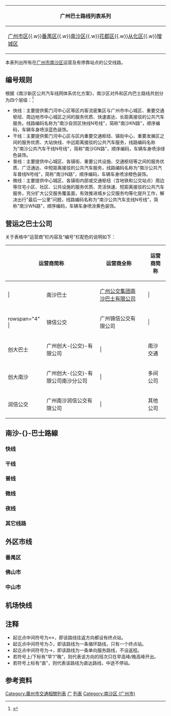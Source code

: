 {{Update often|条目}}<!--
!!!!!
注：如需更新线路资料，请移步[[Module:GZBUS/nansha|Module:GZBUS/nansha]]。
!!!!!
-->{{noteTA
|G1=Transport
}}
{{About|[[中華人民共和國|中華人民共和國]][[廣州市|廣州市]][[南沙区_(广州市)|南沙區]]的公車路線|[[中華人民共和國|中華人民共和國]][[三沙市|三沙市]][[南沙區_(三沙市)|南沙區]]的公車路線|南沙區 (三沙市)#交通|[[中華民國|中華民國]][[高雄市|高雄市]]所轄南沙地區的公車路線|太平島#交通}}
{|class="toccolours plainlinks" style="font-size:95%" align=center
!广州巴士路线列表系列
|-
![[广州巴士路线列表|广州市区]]{{.w}}[[番禺巴士路线列表|番禺区]]{{.w}}[[南沙巴士路线列表|南沙区]]{{.w}}[[花都巴士路线列表|花都区]]{{.w}}[[从化巴士路线列表|从化区]]{{.w}}[[增城巴士路线列表|增城区]]
|}
本表列出所有在[[广州市|广州市]][[南沙区_(广州市)|南沙区]]运营及有停靠站点的公交线路。

== 编号规则 ==
根据《南沙新区公共汽车线网体系优化方案》，南沙区对外和区内巴士路线共划分为四个层级：<ref>{{cite web|title=南沙新区2017年第一批区内公共汽车线路优化提升方案（征求意见稿）|url=http://www.gzns.gov.cn/hdjl/myzj/201710/P020171026570053389979.pdf|date=2017-10-25|accessdate=2017-12-23|archive-date=2017-12-29|archive-url=https://web.archive.org/web/20171229172052/http://www.gzns.gov.cn/hdjl/myzj/201710/P020171026570053389979.pdf|dead-url=no}}</ref>
* 快线：主要提供蕉门河中心区等区内客流密集区与广州市中心城区、重要交通枢纽、周边地市中心城区之间的服务优质、快速直达、长距离接驳的公共汽车服务。线路编码名称为"南沙自贸区快线N号线"，简称"南沙KN路"，顺序编码，车辆车身喷涂蓝色装饰。
* 干线：主要提供蕉门河中心区与区内重要交通枢纽、镇街中心、重要发展区之间的服务优质、大站快线、中远距离接驳的公共汽车服务，线路编码名称为"南沙公共汽车干线N号线"，简称"南沙GN路"，顺序编码，车辆车身喷涂绿色装饰。
* 普线：主要提供中心城区、各镇街、重要公共设施、交通枢纽等之间的服务优质、广泛通达、中短距离接驳的公共汽车服务，线路编码名称为"南沙公共汽车普线N号线"，简称"南沙N路"，顺序编码，车辆车身喷涂橙色装饰。
* 微线：主要提供中心城区、各镇街内部或交通枢纽（含地铁和公交站点）周边等住宅小区、社区、公共设施的服务优质、灵活快速、短距离接驳的公共汽车服务，充分扩大公交服务覆盖面，有效推进城乡公交服务均等化提升工作，解决出行"最后一公里"问题，线路编码名称为"南沙公共汽车支线N号线"，简称"南沙WN路"，顺序编码，车辆车身喷涂黄色装饰。

== 营运之巴士公司 ==
关于表格中“运营商”栏内容及“编号”栏配色的说明如下：
{| class="wikitable" style="margin: 1em auto 1em auto; width:80%"
|+
! colspan="2" |运营商简称!!运营商全称 !! width="0" |  !! colspan="2" |运营商简称!!运营商全称
|- align="center"
| {{广州巴士公司色块|nansha}}|
|南沙巴士
|[[广州公交集团南沙巴士|广州公交集团南沙巴士有限公司]]
| width="0" rowspan="5" |
| {{广州巴士公司色块|panyu}}|
|番禺公汽
|[[广州市番禺区公共汽车|广州市番禺区公共汽车有限公司]]
|- align="center"
| rowspan="4" {{广州巴士公司色块|jinxin}}|
|锦信公交
|广州锦信公交有限公司
| {{广州巴士公司色块|puzhou}}|
|蒲洲汽运
|广州南沙经济技术开发区蒲洲汽车运输有限公司
|- align="center"
|创大巴士
|广州创大-{公交}-有限公司
| {{广州巴士公司色块|nanjiao}}|
|南沙交通
|广州南沙交通发展有限公司
|- align="center" 
|创大南沙
|广州创大-{公交}-有限公司南沙分公司
| {{广州巴士公司色块|multi}}|
|多间公司
|（由多于一间公司联营）
|- align="center" 
|润信公交
|广州南沙润信公交有限公司
| {{广州巴士公司色块|other}}|
|其他公司
|（由表中列出的其他公司营办）
|}

== 南沙-{}-巴士路線 ==
=== 快线 ===
{{广州巴士路线列表|loc=南沙|time=yes|K1|K1Z|K2|K4|K5|K6|K7|K8}}

=== 干线 ===
{{广州巴士路线列表|loc=南沙|time=yes|G1|G2|G3|G4|G5}}

=== 普线 ===
{{广州巴士路线列表|loc=南沙|time=yes|1|1B|2|3|4|5|6|7|8|9|10|11|12|13|14|15|16|17|18|19|20|21|22|23|24|25|27|28|29|30|31A|31B|32|33|34|35|36|37|38|39|40|41|42|43|44|45|46|47|48|49|50|51|52|53|54|55|56|57|58A|58B|59|60|61|62|63|64|65|65快|66|67|68|68快|70}}

=== 微线 ===
{{广州巴士路线列表|loc=南沙|time=yes|W1A|W1B|W1支|W2}}

=== 夜线 ===
{{广州巴士路线列表|loc=南沙|time=yes|夜1|夜2|夜3|夜4|夜5|夜6}}

=== 其它线路 ===
{{广州巴士路线列表|loc=南沙|time=yes|九王庙}}

== 外区市线 ==
=== 番禺区 ===
{{广州巴士路线列表|loc=番禺|time=yes|5|11|103|108|130|140|141|142|143|150|150B|152|153|161}}

=== 佛山市 ===
{{广州巴士路线列表|loc=佛山|time=yes|307|308|312}}

=== 中山市 ===
{{广州巴士路线列表|loc=中山|time=yes|69|K981}}

== 机场快线 ==
{{广州巴士路线列表|time=yes|机场快线7C}}

== 注释 ==
{{NoteFoot}}
* 起讫点中间符号为↔，即该路线往返方向都设有终点站。
* 起讫点中间符号为↺，即该路线为一条循环路线，只有一个终点站。
* 起讫点中间符号为→，即该路线为一条单向服务路线，不设返程。
* 若符号上/下标有“早”/“晚”，则代表该方向的班次只在早高峰/晚高峰开出。
* 若符号上标有“直”，则代表该路线为直达路线，中途不停站。

== 参考资料 ==
{{reflist}}
{{reflist|list=
* {{Cite web|url=http://www.gzns.gov.cn/gzfw/ggss/nsgj/index.html|title=南沙公交|publisher=广州市南沙区人民政府|work=广州市南沙区住房和城乡建设局（广州市南沙区交通运输局）|access-date=2020-08-08|archive-date=2021-02-02|archive-url=https://web.archive.org/web/20210202112129/http://www.gzns.gov.cn/gzfw/ggss/nsgj/index.html|dead-url=no}}
* {{Cite web|url=http://www.gzns.gov.cn/gznszjjtmf/gkmlpt/index|title=广州市南沙区住房和城乡建设局（广州市南沙区交通运输局）政府信息公开平台|publisher=广州市南沙区人民政府|work=广州市南沙区人民政府|access-date=2020-08-08|archive-date=2021-01-30|archive-url=https://web.archive.org/web/20210130135750/http://www.gzns.gov.cn/gznszjjtmf/gkmlpt/index|dead-url=no}}
* 广州交通·行讯通app
}}
{{广州巴士}}
{{广东公交线路表}}
[[Category:廣州市交通相關列表|Category:廣州市交通相關列表]]
[[Category:广东公交路线列表|广]]
[[Category:广州巴士|列表]]
[[Category:南沙区_(广州市)|Category:南沙区 (广州市)]]